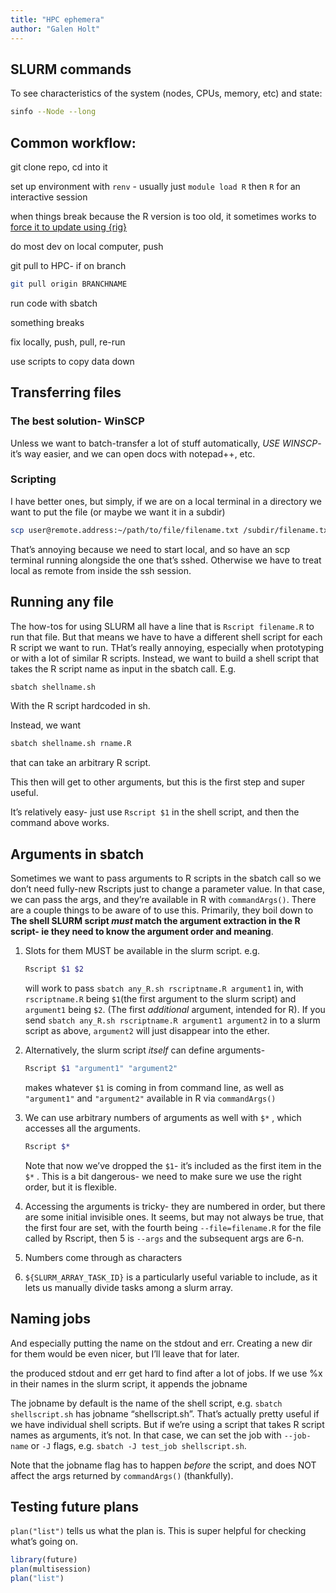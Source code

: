 ```yaml
---
title: "HPC ephemera"
author: "Galen Holt"
---
```


## SLURM commands

To see characteristics of the system (nodes, CPUs, memory, etc) and state:

``` bash
sinfo --Node --long
```

## Common workflow:

git clone repo, cd into it

set up environment with `renv` - usually just `module load R` then `R` for an interactive session

when things break because the R version is too old, it sometimes works to [force it to update using {rig}](RpyEnvs/rig.qmd)

do most dev on local computer, push

git pull to HPC- if on branch

``` bash
git pull origin BRANCHNAME
```

run code with sbatch

something breaks

fix locally, push, pull, re-run

use scripts to copy data down

## Transferring files

### The best solution- WinSCP

Unless we want to batch-transfer a lot of stuff automatically, *USE WINSCP*- it's way easier, and we can open docs with notepad++, etc.

### Scripting

I have better ones, but simply, if we are on a local terminal in a directory we want to put the file (or maybe we want it in a subdir)

``` bash
scp user@remote.address:~/path/to/file/filename.txt /subdir/filename.txt
```

That's annoying because we need to start local, and so have an scp terminal running alongside the one that's sshed. Otherwise we have to treat local as remote from inside the ssh session.

## Running any file

The how-tos for using SLURM all have a line that is `Rscript filename.R` to run that file. But that means we have to have a different shell script for each R script we want to run. THat's really annoying, especially when prototyping or with a lot of similar R scripts. Instead, we want to build a shell script that takes the R script name as input in the sbatch call. E.g.

``` bash
sbatch shellname.sh
```

With the R script hardcoded in sh.

Instead, we want

``` bash
sbatch shellname.sh rname.R
```

that can take an arbitrary R script.

This then will get to other arguments, but this is the first step and super useful.

It's relatively easy- just use `Rscript $1` in the shell script, and then the command above works.

## Arguments in sbatch

Sometimes we want to pass arguments to R scripts in the sbatch call so we don't need fully-new Rscripts just to change a parameter value. In that case, we can pass the args, and they're available in R with `commandArgs()`. There are a couple things to be aware of to use this. Primarily, they boil down to **The shell SLURM script *must* match the argument extraction in the R script- ie they need to know the argument order and meaning**.

1.  Slots for them MUST be available in the slurm script. e.g.

    ``` bash
    Rscript $1 $2
    ```

    will work to pass `sbatch any_R.sh rscriptname.R argument1` in, with `rscriptname.R` being `$1`(the first argument to the slurm script) and `argument1` being `$2`. (The first *additional* argument, intended for R). If you send `sbatch any_R.sh rscriptname.R argument1 argument2` in to a slurm script as above, `argument2` will just disappear into the ether.

2.  Alternatively, the slurm script *itself* can define arguments-

    ``` bash
    Rscript $1 "argument1" "argument2"
    ```

    makes whatever `$1` is coming in from command line, as well as `"argument1"` and `"argument2"` available in R via `commandArgs()`

3.  We can use arbitrary numbers of arguments as well with `$*` , which accesses all the arguments.

    ``` bash
    Rscript $*
    ```

    Note that now we've dropped the `$1`- it's included as the first item in the `$*` . This is a bit dangerous- we need to make sure we use the right order, but it is flexible.

4.  Accessing the arguments is tricky- they are numbered in order, but there are some initial invisible ones. It seems, but may not always be true, that the first four are set, with the fourth being `--file=filename.R` for the file called by Rscript, then 5 is `--args` and the subsequent args are 6-n.

5.  Numbers come through as characters

6.  `${SLURM_ARRAY_TASK_ID}` is a particularly useful variable to include, as it lets us manually divide tasks among a slurm array.

## Naming jobs

And especially putting the name on the stdout and err. Creating a new dir for them would be even nicer, but I'll leave that for later.

the produced stdout and err get hard to find after a lot of jobs. If we use %x in their names in the slurm script, it appends the jobname

The jobname by default is the name of the shell script, e.g. `sbatch shellscript.sh` has jobname "shellscript.sh". That's actually pretty useful if we have individual shell scripts. But if we're using a script that takes R script names as arguments, it's not. In that case, we can set the job with `--job-name` or `-J` flags, e.g. `sbatch -J test_job shellscript.sh`.

Note that the jobname flag has to happen *before* the script, and does NOT affect the args returned by `commandArgs()` (thankfully).

## Testing future plans

`plan("list")` tells us what the plan is. This is super helpful for checking what's going on.

```r
library(future)
plan(multisession)
plan("list")
```
